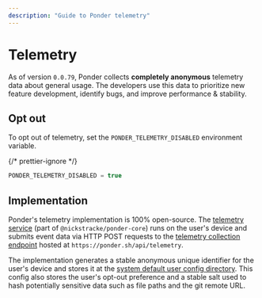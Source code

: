 ```yaml
---
description: "Guide to Ponder telemetry"
---
```



# Telemetry

As of version `0.0.79`, Ponder collects **completely anonymous** telemetry data about general usage. The developers use this data to prioritize new feature development, identify bugs, and improve performance & stability.

## Opt out

To opt out of telemetry, set the `PONDER_TELEMETRY_DISABLED` environment variable.

{/* prettier-ignore */}
```js filename=".env.local"
PONDER_TELEMETRY_DISABLED = true
```

## Implementation

Ponder's telemetry implementation is 100% open-source. The [telemetry service](https://github.com/0xOlias/ponder/blob/main/packages/core/src/telemetry/service.ts) (part of `@nickstracke/ponder-core`) runs on the user's device and submits event data via HTTP POST requests to the [telemetry collection endpoint](https://github.com/0xOlias/ponder/blob/main/docs/pages/api/telemetry/index.ts) hosted at `https://ponder.sh/api/telemetry`.

The implementation generates a stable anonymous unique identifier for the user's device and stores it at the [system default user config directory](https://github.com/sindresorhus/env-paths#pathsconfig). This config also stores the user's opt-out preference and a stable salt used to hash potentially sensitive data such as file paths and the git remote URL.
